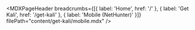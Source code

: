 
<MDXPageHeader
  breadcrumbs={[{ label: 'Home', href: '/' }, { label: 'Get Kali', href: '/get-kali' }, { label: 'Mobile (NetHunter)' }]}
  filePath="content/get-kali/mobile.mdx"
/>

